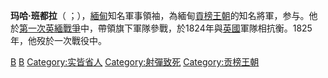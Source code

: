 '''玛哈·班都拉'''（{{lang-my|မဟာဗန္ဓုလ}} {{IPA-my|məhà bàɴdṵla̰|}}；{{bd|1780年||1825年||catIdx=B}}），[[緬甸|緬甸]]知名軍事領袖，為緬甸[[貢榜王朝|貢榜王朝]]的知名將軍，参与{{le|緬甸入侵阿薩姆|Burmese invasions of Assam}}。他於[[第一次英緬戰爭|第一次英緬戰爭]]中，帶領旗下軍隊參戰，於1824年與[[英國|英國]]軍隊相抗衡。1825年，他歿於一次戰役中。

{{Authority control}}
[[Category:缅甸军事人物|B]]
[[Category:缅甸战争身亡者|B]]
[[Category:实皆省人|Category:实皆省人]]
[[Category:射彈致死|Category:射彈致死]]
[[Category:贡榜王朝|Category:贡榜王朝]]